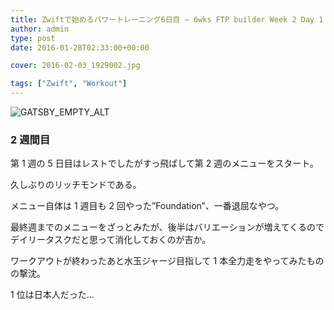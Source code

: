 ```yaml
---
title: Zwiftで始めるパワートレーニング6日目 – 6wks FTP builder Week 2 Day 1
author: admin
type: post
date: 2016-01-28T02:33:00+00:00

cover: 2016-02-03_1929002.jpg

tags: ["Zwift", "Workout"]
---
```


![GATSBY_EMPTY_ALT](./2016-01-28_1835310.jpg)

### 2 週間目

第 1 週の 5 日目はレストでしたがすっ飛ばして第 2 週のメニューをスタート。

久しぶりのリッチモンドである。

メニュー自体は 1 週目も 2 回やった&#8221;Foundation&#8221;、一番退屈なやつ。

最終週までのメニューをざっとみたが、後半はバリエーションが増えてくるのでデイリータスクだと思って消化しておくのが吉か。

ワークアウトが終わったあと水玉ジャージ目指して 1 本全力走をやってみたものの撃沈。

1 位は日本人だった…

<LinkBox isAmazonLink url="https://www.amazon.co.jp/dp/490531500X/" />
